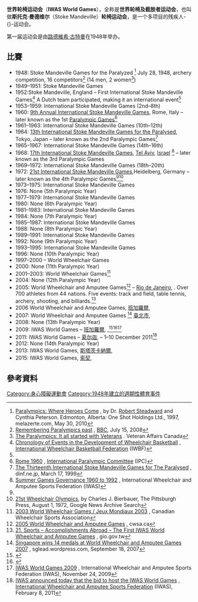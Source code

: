 {{NoteTA
|1=zh-hans:残疾; zh-tw:身障; zh-hk:殘障;
|2=zh-hans:残疾人; zh-tw:身障者; zh-hk:殘障;
|3=zh-hans:斯托克·曼德维尔; zh-tw:史托克曼戴維爾; zh-hk:斯托克·曼德維爾;
|4=zh-hans:全称; zh-tw:直譯; zh-hk:全稱;
|G1 = Sports
}}
{{expand english}}

'''世界轮椅运动会'''（'''IWAS World Games'''），全称是'''世界轮椅及截肢者运动会'''，也叫做'''斯托克·曼德维尔'''（Stoke Mandeville）'''轮椅运动会'''，是一个多项目的残疾人-{}-运动会。

第一届运动会是由[[路德維希·古特曼|路德維希·古特曼]]在1948年举办。

== 比賽 ==
*1948: Stoke Mandeville Games for the Paralyzed <ref>[http://www.melazerte.com/library/paralympics/chapter2.htm Paralympics: Where Heroes Come] {{Wayback|url=http://www.melazerte.com/library/paralympics/chapter2.htm |date=20100611000907 }}, by Dr. [[Robert_Steadward|Robert Steadward]] and Cynthia Peterson. Edmonton, Alberta: One Shot Holdings Ltd., 1997, melazerte.com, May 30, 2010</ref> July 28, 1948, archery competition, 16 competitors<ref name=past>[http://www.bbc.co.uk/blogs/olympics/2008/07/remembering_joan_scruton.html Remembering Paralympics past] {{Wayback|url=http://www.bbc.co.uk/blogs/olympics/2008/07/remembering_joan_scruton.html |date=20170726130939 }}, [[英国广播公司|BBC]], July 15, 2008</ref> (14 men, 2 women<ref>[http://www.veterans.gc.ca/eng/news/salute/article/890 The Paralympics: It all started with Veterans] {{Wayback|url=http://www.veterans.gc.ca/eng/news/salute/article/890 |date=20160815225636 }}. Veteran Affairs Canada</ref>)
*1949–1951: Stoke Mandeville Games
*1952:Stoke Mandeville, England – First International Stoke Mandeville Games<ref>[http://www.iwbf.org/index.php/the-game/archive Chronology of Events in the Development of Wheelchair Basketball] {{Wayback|url=http://www.iwbf.org/index.php/the-game/archive |date=20110430181109 }}, [[International_Wheelchair_Basketball_Federation|International Wheelchair Basketball Federation]] (IWBF)</ref> A Dutch team participated, making it an international event<ref name=past/>
*1953–1959: International Stoke Mandeville Games (2nd–8th)
*1960: [[1960年夏季残奥会|9th Annual International Stoke Mandeville Games]], Rome, Italy – later known as the 1st [[残奥会|Paralympic Games]]<ref name=ipc>[http://www.paralympic.org/Paralympic_Games/Past_Games/Rome_1960/index.html Rome 1960] {{Wayback|url=http://www.paralympic.org/Paralympic_Games/Past_Games/Rome_1960/index.html |date=20110605164134 }}, [[國際帕拉林匹克委員會|International Paralympic Committee]] (IPC)</ref>
*1961–1963: International Stoke Mandeville Games (10th–12th)
*1964: [[1964年夏季残奥会|13th International Stoke Mandeville Games for the Paralysed]], Tokyo, Japan – later known as the 2nd Paralympic Games<ref>[http://www.dinf.ne.jp/doc/japanese/resource/handicap/bok001/bok001all.html The Thirteenth International Stoke Mandeville Games for The Paralysed] {{Wayback|url=http://www.dinf.ne.jp/doc/japanese/resource/handicap/bok001/bok001all.html |date=20160303171403 }}, dinf.ne.jp, March 17, 1999</ref>
*1965–1967: International Stoke Mandeville Games (14th–16th)
*1968: [[1968年夏季帕拉林匹克運動會|17th International Stoke Mandeville Games]], [[特拉维夫|Tel Aviv]], [[以色列|Israel]] <ref name=iwas>[http://www.iwasf.com/iwasf/index.cfm/about-iwas/history/paralympic-games-1960-1992/ Summer Games Governance 1960 to 1992] {{Webarchive|url=https://archive.is/20121216142613/http://www.iwasf.com/iwasf/index.cfm/about-iwas/history/paralympic-games-1960-1992/ |date=2012-12-16 }}, International Wheelchair and Amputee Sports Federation (IWAS)</ref> – later known as the 3rd Paralympic Games
*1969–1972: International Stoke Mandeville Games (18th–20th)
*1972: [[1972年夏季帕拉林匹克運動會|21st International Stoke Mandeville Games]],Heidelberg, Germany  – later known as the 4th Paralympic Games<ref name=iwas/><ref>[https://news.google.com/newspapers?id=klcqAAAAIBAJ&sjid=SlQEAAAAIBAJ&pg=7101,126991&dq=heidelberg+wheelchair&hl=en 21st Wheelchair Olympics], by Charles J. Bierbauer, The Pittsburgh Press, August 1, 1972, Google News Archive Search</ref>
*1973–1975: International Stoke Mandeville Games
*1976: None (5th Paralympic Year)
*1977–1979: International Stoke Mandeville Games
*1980: None (6th Paralympic Year)
*1981–1983: International Stoke Mandeville Games
*1984: None (7th Paralympic Year)
*1985–1987: International Stoke Mandeville Games
*1988: None (8th Paralympic Year)
*1989–1991: International Stoke Mandeville Games
*1992: None (9th Paralympic Year)
*1993–1995: International Stoke Mandeville Games
*1996: None (10th Paralympic Year)
*1997–2000 – World Wheelchair Games
*2000: None (11th Paralympic Year)
*2001–2003: World Wheelchair Games<ref>[http://www.cwsa.ca/wwg-03.html 2003 World Wheelchair Games / Jeux Mondiaux 2003] {{Wayback|url=http://www.cwsa.ca/wwg-03.html |date=20100217020519 }}, Canadian Wheelchair Sports Association</ref>
*2004: None (12th Paralympic Year)
*2005: World Wheelchair and Amputee Games<ref>[http://www.cwsa.ca/wwg-05.html 2005 World Wheelchair and Amputee Games] {{Wayback|url=http://www.cwsa.ca/wwg-05.html |date=20101212181631 }}, cwsa.ca</ref> – [[里约热内卢|Rio de Janeiro]], {{BRA}}.  Over 700 athletes from 44 nations. Five events: track and field, table tennis, archery, shooting, and billiards.<ref>[http://www.gio.gov.tw/taiwan-website/5-gp/yearbook/2006/21Sports.htm 21. Sports – Accomplishments Abroad – The First IWAS World Wheelchair and Amputee Games] {{Wayback|url=http://www.gio.gov.tw/taiwan-website/5-gp/yearbook/2006/21Sports.htm |date=20110618172410 }}, gio.gov.tw</ref>
*2006 World Wheelchair and Amputee Games, [[班加羅爾|班加羅爾]], {{IND}}
*2007: World Wheelchair and Amputee Games <ref>[http://sglead.wordpress.com/2007/09/26/singapore-wins-14-medals-at-world-wheelchair-and-amputee-games-2007/ Singapore wins 14 medals at World Wheelchair and Amputee Games 2007] {{Wayback|url=http://sglead.wordpress.com/2007/09/26/singapore-wins-14-medals-at-world-wheelchair-and-amputee-games-2007/ |date=20080803161651 }}, sglead.wordpress.com, September 18, 2007</ref> [[臺北市|臺北市]], {{ROC}}
*2008: None (13th Paralympic Year)
*2009: IWAS World Games – [[班加羅爾|班加羅爾]], {{IND}},<ref>{{Cite web |url=http://www.iwasf.com/iwasf/index.cfm/games/iwas-world-games/past-games/ |title=IWAS World Wheelchair & Amputee Games 2009, , International Wheelchair and Amputee Sports Federation (IWAS) |accessdate=2017-07-09 |archive-date=2012-09-08 |archive-url=https://archive.is/20120908194824/http://www.iwasf.com/iwasf/index.cfm/games/iwas-world-games/past-games/ |dead-url=yes }}</ref><ref>{{Cite web |url=http://www.paralympicindia.org.in/iwas/ |title=The Official Website of IWAS World Games 2009 |accessdate=2017-07-09 |archive-date=2010-05-07 |archive-url=https://web.archive.org/web/20100507011207/http://www.paralympicindia.org.in/iwas/ |dead-url=yes }}</ref><ref>[http://www.iwasf.com/iwasf/index.cfm/iwas-news/iwas-world-games-2009-opening-ceremony/ IWAS World Games 2009] {{Wayback|url=http://www.iwasf.com/iwasf/index.cfm/iwas-news/iwas-world-games-2009-opening-ceremony/ |date=20111207030701 }}, International Wheelchair and Amputee Sports Federation (IWAS), November 24, 2009</ref>
*2011: IWAS World Games – [[夏尔迦|夏尔迦]], {{UAE}} – 1–10 December 2011<ref>[http://www.iwasf.com/iwasf/index.cfm/iwas-news/iwas-announced-today-that-the-bid-to-host-the-iwas-world-games-2011-has-been-awarded-to-sharjah-uae/ IWAS announced today that the bid to host the IWAS World Games] {{Wayback|url=http://www.iwasf.com/iwasf/index.cfm/iwas-news/iwas-announced-today-that-the-bid-to-host-the-iwas-world-games-2011-has-been-awarded-to-sharjah-uae/ |date=20120205205623 }}, [[International_Wheelchair_and_Amputee_Sports_Federation|International Wheelchair and Amputee Sports Federation]] (IWAS), February 8, 2011</ref>
*2012: None (14th Paralympic Year)
*2013: IWAS World Games, [[斯塔茨卡納爾|斯塔茨卡納爾]], {{NED}}
*2015: IWAS World Games, [[索契|索契]], {{RUS}}

== 參考資料 ==
{{reflist|2}}

[[Category:身心障礙運動會|Category:身心障礙運動會]]
[[Category:1948年建立的週期性體育事件|Category:1948年建立的週期性體育事件]]
